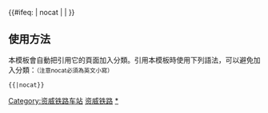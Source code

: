 {{鐵道路線| lua=1
| 模板名稱 = 资威铁路
| 名稱 = [[资威铁路]]
| 代表色 =  #0033c9
| Logo = [[File:China Railways.svg|17px]]
| 背景顏色 = #FFFFFF
| 車站列表 =资中 ~ s上马门s ~ 宋家铺 ~ 泥河
}}<includeonly>{{#ifeq: {{{1}}} | nocat | <!--空--> | [[Category:资威铁路车站]] }}</includeonly><noinclude>

==使用方法==
本模板會自動把引用它的頁面加入分類。引用本模板時使用下列語法，可以避免加入分類：<small>（注意nocat必須為英文小寫）</small>
 <nowiki>{{</nowiki>{{PAGENAME}}<nowiki>|nocat}}</nowiki>
[[Category:中國鐵路路線模板|资威铁路]]
[[Category:资威铁路车站|*]]
</noinclude>